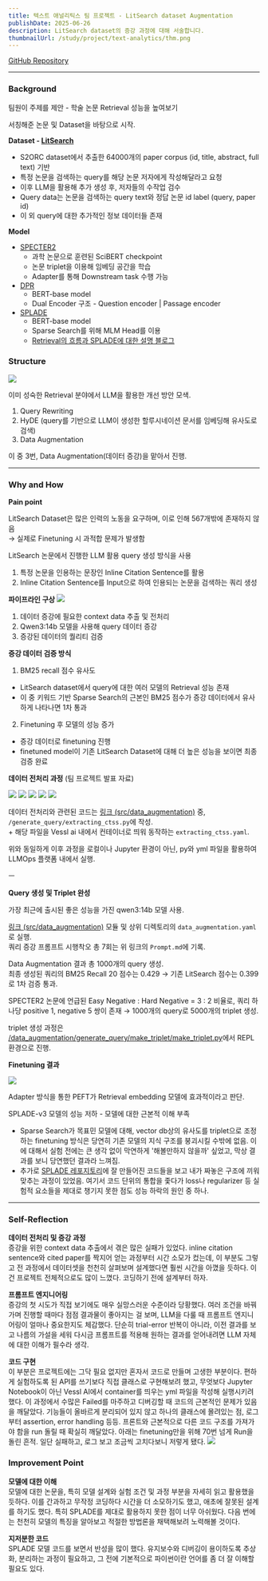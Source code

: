 ```yaml
---
title: 텍스트 애널리틱스 팀 프로젝트 - LitSearch dataset Augmentation
publishDate: 2025-06-26
description: LitSearch dataset의 증강 과정에 대해 서술합니다.
thumbnailUrl: /study/project/text-analytics/thm.png
---
```


[GitHub Repository](https://github.com/goranikin/snu_retrieval)



---

### Background

팀원이 주제를 제안 - 학술 논문 Retrieval 성능을 높여보기

서칭해준 논문 및 Dataset을 바탕으로 시작.

**Dataset - [LitSearch](https://arxiv.org/abs/2407.18940)**
- S2ORC dataset에서 추출한 64000개의 paper corpus (id, title, abstract, full text) 기반
- 특정 논문을 검색하는 query를 해당 논문 저자에게 작성해달라고 요청
- 이후 LLM을 활용해 추가 생성 후, 저자들의 수작업 검수
- Query data는 논문을 검색하는 query text와 정답 논문 id label (query, paper id)
- 이 외 query에 대한 추가적인 정보 데이터들 존재

**Model**
- [SPECTER2](https://arxiv.org/abs/2004.07180)
    - 과학 논문으로 훈련된 SciBERT checkpoint
    - 논문 triplet을 이용해 임베딩 공간을 학습
    - Adapter를 통해 Downstream task 수행 가능
- [DPR](https://arxiv.org/abs/2004.04906)
    - BERT-base model
    - Dual Encoder 구조 - Question encoder | Passage encoder
- [SPLADE](https://arxiv.org/abs/2107.05720)
    - BERT-base model
    - Sparse Search를 위해 MLM Head를 이용
    - [Retrieval의 흐름과 SPLADE에 대한 설명 블로그](https://europe.naverlabs.com/blog/splade-a-sparse-bi-encoder-bert-based-model-achieves-effective-and-efficient-first-stage-ranking/)

### Structure
![](/study/project/text-analytics/1.png)

이미 성숙한 Retrieval 분야에서 LLM을 활용한 개선 방안 모색.
1. Query Rewriting
2. HyDE (query를 기반으로 LLM이 생성한 할루시네이션 문서를 임베딩해 유사도로 검색)
3. Data Augmentation

이 중 3번, Data Augmentation(데이터 증강)을 맡아서 진행.

---

### Why and How

**Pain point**  

LitSearch Dataset은 많은 인력의 노동을 요구하며, 이로 인해 567개밖에 존재하지 않음  
→ 실제로 Finetuning 시 과적합 문제가 발생함

LitSearch 논문에서 진행한 LLM 활용 query 생성 방식을 사용
1. 특정 논문을 인용하는 문장인 Inline Citation Sentence를 활용
2. Inline Citation Sentence를 Input으로 하여 인용되는 논문을 검색하는 쿼리 생성

**파이프라인 구상**
![](/study/project/text-analytics/3.png)

1. 데이터 증강에 필요한 context data 추출 및 전처리
2. Qwen3:14b 모델을 사용해 query 데이터 증강
3. 증강된 데이터의 퀄리티 검증

**증강 데이터 검증 방식**

1. BM25 recall 점수 유사도
- LitSearch dataset에서 query에 대한 여러 모델의 Retrieval 성능 존재
- 이 중 키워드 기반 Sparse Search의 근본인 BM25 점수가 증강 데이터에서 유사하게 나타나면 1차 통과
2. Finetuning 후 모델의 성능 증가
- 증강 데이터로 finetuning 진행
- finetuned model이 기존 LitSearch Dataset에 대해 더 높은 성능을 보이면 최종 검증 완료

**데이터 전처리 과정** (팀 프로젝트 발표 자료)

![](/study/project/text-analytics/4.png)
![](/study/project/text-analytics/5.png)
![](/study/project/text-analytics/6.png)
![](/study/project/text-analytics/7.png)
![](/study/project/text-analytics/8.png)

데이터 전처리와 관련된 코드는 [링크 (src/data_augmentation)](https://github.com/goranikin/snu_retrieval/tree/main/src/data_augmentation) 중, `/generate_query/extracting_ctss.py`에 작성.  
\+ 해당 파일을 Vessl ai 내에서 컨테이너로 띄워 동작하는 `extracting_ctss.yaml`.

위와 동일하게 이후 과정을 로컬이나 Jupyter 환경이 아닌, py와 yml 파일을 활용하여 LLMOps 플랫폼 내에서 실행.

ㅡ

**Query 생성 및 Triplet 완성**  

가장 최근에 출시된 좋은 성능을 가진 qwen3:14b 모델 사용.

[링크 (src/data_augmentation)](https://github.com/goranikin/snu_retrieval/tree/main/src/data_augmentation/generate_query) 모듈 및 상위 디렉토리의 `data_augmentation.yaml`로 실행.  
쿼리 증강 프롬프트 시행착오 총 7회는 위 링크의 `Prompt.md`에 기록.

Data Augmentation 결과 총 1000개의 query 생성.  
최종 생성된 쿼리의 BM25 Recall 20 점수는 0.429 → 기존 LitSearch 점수는 0.399로 1차 검증 통과.

SPECTER2 논문에 언급된 Easy Negative : Hard Negative = 3 : 2 비율로, 쿼리 하나당 positive 1, negative 5 쌍이 존재 → 1000개의 query로 5000개의 triplet 생성.

triplet 생성 과정은 [/data_augmentation/generate_query/make_triplet/make_triplet.py](https://github.com/goranikin/snu_retrieval/blob/main/src/data_augmentation/make_triplet/make_triplet.py)에서 REPL 환경으로 진행.


**Finetuning 결과**

![](/study/project/text-analytics/9.png)

Adapter 방식을 통한 PEFT가 Retrieval embedding 모델에 효과적이라고 판단.

SPLADE-v3 모델의 성능 저하 - 모델에 대한 근본적 이해 부족
- Sparse Search가 목표민 모델에 대해, vector db상의 유사도를 triplet으로 조정하는 finetuning 방식은 당연히 기존 모델의 지식 구조를 붕괴시킬 수밖에 없음. 이에 대해서 실험 전에는 큰 생각 없이 막연하게 '해볼만하지 않을까' 싶었고, 막상 결과를 보니 당연했던 결과라 느껴짐.
- 추가로 [SPLADE 레포지토리](https://github.com/naver/splade)에 잘 만들어진 코드들을 보고 내가 짜놓은 구조에 끼워 맞추는 과정이 있었음. 여기서 코드 단위의 통합을 좇다가 loss나 regularizer 등 실험적 요소들을 제대로 챙기지 못한 점도 성능 하락의 원인 중 하나.

---

### Self-Reflection

**데이터 전처리 및 증강 과정**  
증강을 위한 context data 추출에서 겪은 많은 실패가 있었다. inline citation sentence와 cited paper를 짝지어 얻는 과정부터 시간 소모가 컸는데, 이 부분도 그렇고 전 과정에서 데이터셋을 천천히 살펴보며 설계했다면 훨씬 시간을 아꼈을 듯하다. 이건 프로젝트 전체적으로도 많이 느꼈다. 코딩하기 전에 설계부터 하자.

**프롬프트 엔지니어링**  
증강의 첫 시도가 직접 보기에도 매우 실망스러운 수준이라 당황했다. 여러 조건을 바꿔가며 진행할 때마다 점점 결과물이 좋아지는 걸 보며, LLM을 다룰 때 프롬프트 엔지니어링이 얼마나 중요한지도 체감했다. 단순히 trial-error 반복이 아니라, 이전 결과를 보고 나름의 가설을 세워 다시금 프롬프트를 적용해 원하는 결과를 얻어내려면 LLM 자체에 대한 이해가 필수라 생각.

**코드 구현**  
이 부분은 프로젝트에는 그닥 필요 없지만 혼자서 코드로 만들며 고생한 부분이다. 편하게 실험하도록 된 API를 쓰기보다 직접 클래스로 구현해보려 했고, 무엇보다 Jupyter Notebook이 아닌 Vessl AI에서 container를 띄우는 yml 파일을 작성해 실행시키려 했다. 이 과정에서 수많은 Failed를 마주하고 디버깅할 때 코드의 근본적인 문제가 있음을 깨달았다. 기능들이 올바르게 분리되어 있지 않고 하나의 클래스에 몰려있는 점, 로그부터 assertion, error handling 등등. 프론트와 근본적으로 다른 코드 구조를 가져가야 함을 run 돌릴 때 확실히 깨달았다. 아래는 finetuning만을 위해 70번 넘게 Run을 돌린 흔적. 일단 실패하고, 로그 보고 조금씩 고치다보니 저렇게 됐다.
![](/study/project/text-analytics/10.png)


### Improvement Point

**모델에 대한 이해**  
모델에 대한 논문을, 특히 모델 설계와 실험 조건 및 과정 부분을 자세히 읽고 활용했을 듯하다. 이를 간과하고 무작정 코딩하다 시간을 더 소모하기도 했고, 애초에 잘못된 설계를 하기도 했다. 특히 SPLADE를 제대로 활용하지 못한 점이 너무 아쉬웠다. 다음 번에는 천천히 모델의 특징을 알아보고 적절한 방법론을 채택해보려 노력해볼 것이다.

**지저분한 코드**  
SPLADE 모델 코드를 보면서 반성을 많이 했다. 유지보수와 디버깅이 용이하도록 추상화, 분리하는 과정이 필요하고, 그 전에 기본적으로 파이썬이란 언어를 좀 더 잘 이해할 필요도 있다.
